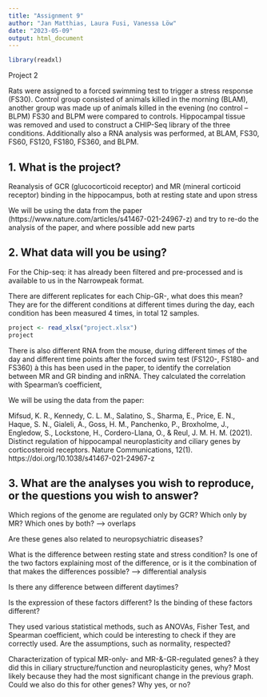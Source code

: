 ---
title: "Assignment 9"
author: "Jan Matthias, Laura Fusi, Vanessa Löw"
date: "2023-05-09"
output: html_document
---
```{r}
library(readxl)
```




Project 2 

 

Rats were assigned to a forced swimming test to trigger a stress response (FS30). Control group consisted of animals killed in the morning (BLAM), another group was made up of animals killed in the evening (no control – BLPM) FS30 and BLPM were compared to controls. Hippocampal tissue was removed and used to construct a CHIP-Seq library of the three conditions. Additionally also a RNA analysis was performed, at BLAM, FS30, FS60, FS120, FS180, FS360, and BLPM.  

 

## 1. What is the project? 

Reanalysis of GCR (glucocorticoid receptor) and MR (mineral corticoid receptor) binding in the hippocampus, both at resting state and upon stress 

We will be using the data from the paper (https://www.nature.com/articles/s41467-021-24967-z) and try to re-do the analysis of the paper, and where possible add new parts  

 

  

## 2. What data will you be using? 

 

For the Chip-seq: it has already been filtered and pre-processed and is available to us in the Narrowpeak format.  

There are different replicates for each Chip-GR-, what does this mean? 
They are for the different conditions at different times during the day, each condition has been measured 4 times, in total 12 samples.  

```{r}
project <- read_xlsx("project.xlsx")
project
```


There is also different RNA from the mouse, during different times of the day and different time points after the forced swim test (FS120-, FS180- and FS360) 
à this has been used in the paper, to identify the correlation between MR and GR binding and inRNA. They calculated the correlation with Spearman’s coefficient,  

  

 We will be using the data from the paper:  

Mifsud, K. R., Kennedy, C. L. M., Salatino, S., Sharma, E., Price, E. N., Haque, S. N., Gialeli, A., Goss, H. M., Panchenko, P., Broxholme, J., Engledow, S., Lockstone, H., Cordero-Llana, O., & Reul, J. M. H. M. (2021). Distinct regulation of hippocampal neuroplasticity and ciliary genes by corticosteroid receptors. Nature Communications, 12(1). https://doi.org/10.1038/s41467-021-24967-z 

  

## 3. What are the analyses you wish to reproduce, or the questions you wish to answer? 

 

Which regions of the genome are regulated only by GCR? Which only by MR? Which ones by both? --> overlaps 

Are these genes also related to neuropsychiatric diseases? 

What is the difference between resting state and stress condition? Is one of the two factors explaining most of the difference, or is it the combination of that makes the differences possible? --> differential analysis 

Is there any difference between different daytimes? 

Is the expression of these factors different? Is the binding of these factors different? 

They used various statistical methods, such as ANOVAs, Fisher Test, and Spearman coefficient, which could be interesting to check if they are correctly used. Are the assumptions, such as normality, respected? 

Characterization of typical MR-only- and MR-&-GR-regulated genes? 
à they did this in ciliary structure/function and neuroplasticity genes, why? Most likely because they had the most significant change in the previous graph. Could we also do this for other genes? Why yes, or no? 

 